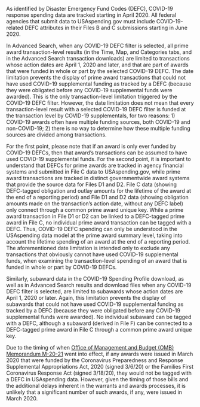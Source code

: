 As identified by Disaster Emergency Fund Codes (DEFC), COVID-19 response spending data are tracked starting in April 2020.
All federal agencies that submit data to USAspending.gov must include COVID-19-related DEFC attributes in their Files B and C
 submissions starting in June 2020.

In Advanced Search, when any COVID-19 DEFC filter is selected, all prime award transaction-level results (in the Time, Map, and Categories tabs, and in the Advanced Search transaction downloads) are limited to transactions whose action dates are April 1, 2020 and later, and that are part of awards that were funded in whole or part by the selected COVID-19 DEFC. The date limitation prevents the display of prime award transactions that could not have used COVID-19 supplemental funding as tracked by a DEFC (because they were obligated before any COVID-19 supplemental funds were awarded). This is the only transaction-level limitation triggered by the COVID-19 DEFC filter. However, the date limitation does not mean that every transaction-level result with a selected COVID-19 DEFC filter is funded at the transaction level by COVID-19 supplementals, for two reasons: 1) COVID-19 awards often have multiple funding sources, both COVID-19 and non-COVID-19; 2) there is no way to determine how these multiple funding sources are divided among transactions.

For the first point, please note that if an award is only ever funded by COVID-19 DEFCs, then that award’s transactions can be assumed to have used COVID-19 supplemental funds. For the second point, it is important to understand that DEFCs for prime awards are tracked in agency financial systems and submitted in File C data to USAspending.gov, while prime award transactions are tracked in distinct governmentwide award systems that provide the source data for Files D1 and D2. File C data (showing DEFC-tagged obligation and outlay amounts for the lifetime of the award at the end of a reporting period) and File D1 and D2 data (showing obligation amounts made on the transaction’s action date, without any DEFC label) only connect through a common prime award unique key. While a prime award transaction in File D1 or D2 can be linked to a DEFC-tagged prime award in File C, no individual prime award transaction can be tagged with a DEFC. Thus, COVID-19 DEFC spending can only be understood in the USAspending data model at the prime award summary level, taking into account the lifetime spending of an award at the end of a reporting period. The aforementioned date limitation is intended only to exclude any transactions that obviously cannot have used COVID-19 supplemental funds, when examining the transaction-level spending of an award that is funded in whole or part by COVID-19 DEFCs.

Similarly, subaward data in the COVID-19 Spending Profile download, as well as in Advanced Search results and download files when any COVID-19 DEFC filter is selected, are limited to subawards whose action dates are April 1, 2020 or later. Again, this limitation prevents the display of subawards that could not have used COVID-19 supplemental funding as tracked by a DEFC (because they were obligated before any COVID-19 supplemental funds were awarded). No individual subaward can be tagged with a DEFC, although a subaward (derived in File F) can be connected to a DEFC-tagged prime award in File C through a common prime award unique key.

Due to the timing of when
 <a target="_blank" rel="noopener noreferrer" href="https://www.whitehouse.gov/wp-content/uploads/2020/04/Implementation-Guidance-for-Supplemental-Funding-Provided-in-Response.pdf">Office of Management and Budget (OMB) Memorandum M-20-21</a>
 went into effect, if any awards were issued in March 2020 that were funded by the Coronavirus Preparedness and Response Supplemental Appropriations Act, 2020 (signed 3/6/20) or the Families First Coronavirus Response Act (signed 3/18/20), they would not be tagged with a DEFC in USAspending data. However, given the timing of those bills and the additional delays inherent in the warrants and awards processes, it is unlikely that a significant number of such awards, if any, were issued in March 2020.